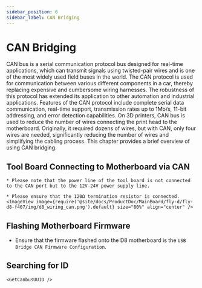 ```yaml
---
sidebar_position: 6
sidebar_label: CAN Bridging
---
```




# CAN Bridging

CAN bus is a serial communication protocol bus designed for real-time applications, which can transmit signals using twisted-pair wires and is one of the most widely used field buses in the world. The CAN protocol is used for communication between various different components in a car, thereby replacing expensive and cumbersome wiring harnesses. The robustness of this protocol has extended its application to other automation and industrial applications. Features of the CAN protocol include complete serial data communication, real-time support, transmission rates up to 1Mb/s, 11-bit addressing, and error detection capabilities.
On 3D printers, CAN bus is used to reduce the number of wires connecting the print head to the motherboard. Originally, it required dozens of wires, but with CAN, only four wires are needed, significantly reducing the number of wires and simplifying the cabling process.
This chapter provides a brief overview of using CAN bridging.

## Tool Board Connecting to Motherboard via CAN

    * Please note that the power line of the tool board is not connected to the CAN port but to the 12V-24V power supply line.

    * Please ensure that the 120Ω termination resistor is connected.
    <ImageView image={require('@site/docs/ProductDoc/MainBoard/fly-d/fly-d8-f407/img/d8_wiring_can.png').default} size="80%" align="center" />

## Flashing Motherboard Firmware

* Ensure that the firmware flashed onto the D8 motherboard is the `USB Bridge CAN Firmware Configuration`.

## Searching for ID

    <GetCanbusUUID />